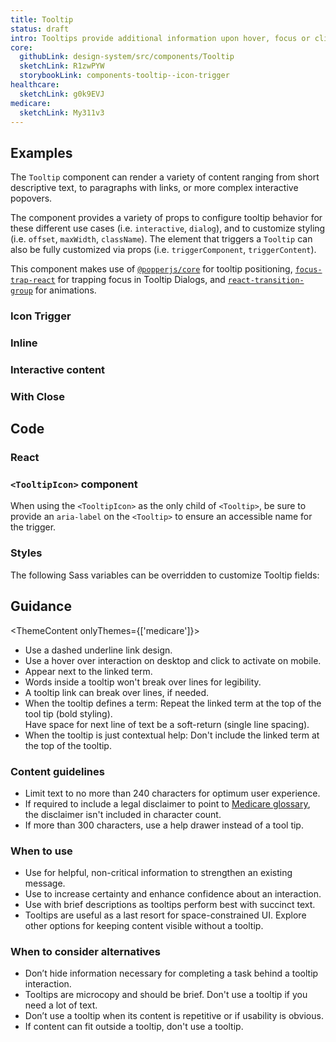 ```yaml
---
title: Tooltip
status: draft
intro: Tooltips provide additional information upon hover, focus or click. The information should be contextual, useful, and nonessential information.
core:
  githubLink: design-system/src/components/Tooltip
  sketchLink: R1zwPYW
  storybookLink: components-tooltip--icon-trigger
healthcare:
  sketchLink: g0k9EVJ
medicare:
  sketchLink: My311v3
---
```


## Examples

The `Tooltip` component can render a variety of content ranging from short descriptive text, to paragraphs with links, or more complex interactive popovers.

The component provides a variety of props to configure tooltip behavior for these different use cases (i.e. `interactive`, `dialog`), and to customize styling (i.e. `offset`, `maxWidth`, `className`). The element that triggers a `Tooltip` can also be fully customized via props (i.e. `triggerComponent`, `triggerContent`).

This component makes use of [`@popperjs/core`](https://popper.js.org/docs/v2/) for tooltip positioning, [`focus-trap-react`](https://github.com/focus-trap/focus-trap-react#readme) for trapping focus in Tooltip Dialogs, and [`react-transition-group`](http://reactcommunity.org/react-transition-group/css-transition) for animations.

### Icon Trigger

<StorybookExample
  componentName="icon tooltip"
  sourceFilePath="components/Tooltip/Tooltip.tsx"
  storyId="components-tooltip--icon-trigger"
/>

### Inline

<StorybookExample
  componentName="inline tooltip"
  sourceFilePath="components/Tooltip/Tooltip.tsx"
  storyId="components-tooltip--inline-trigger"
/>

### Interactive content

<StorybookExample
  componentName="interactive tooltip"
  sourceFilePath="components/Tooltip/Tooltip.tsx"
  storyId="components-tooltip--interactive-content"
  minHeight={350}
/>

### With Close

<StorybookExample
  componentName="tooltip with close"
  sourceFilePath="components/Tooltip/Tooltip.tsx"
  storyId="components-tooltip--tooltip-with-close-button"
  minHeight={350}
/>

## Code

### React

<PropTable componentName="Tooltip" />

### `<TooltipIcon>` component

When using the `<TooltipIcon>` as the only child of `<Tooltip>`, be sure to provide an `aria-label` on the `<Tooltip>` to ensure an accessible name for the trigger.

<PropTable componentName="TooltipIcon" />

### Styles

The following Sass variables can be overridden to customize Tooltip fields:

<ComponentThemeOptions
  componentname="tooltip"
/>

## Guidance

<ThemeContent onlyThemes={['medicare']}>

- Use a dashed underline link design.
- Use a hover over interaction on desktop and click to activate on mobile.
- Appear next to the linked term.
- Words inside a tooltip won't break over lines for legibility.
- A tooltip link can break over lines, if needed.
- When the tooltip defines a term: Repeat the linked term at the top of the tool tip (bold styling).<br />
 Have space for next line of text be a soft-return (single line spacing).
- When the tooltip is just contextual help: Don't include the linked term at the top of the tooltip.

### Content guidelines

- Limit text to no more than 240 characters for optimum user experience.
- If required to include a legal disclaimer to point to [Medicare glossary](https://www.medicare.gov/glossary), the disclaimer isn't included in character count.
- If more than 300 characters, use a help drawer instead of a tool tip.

</ThemeContent>

### When to use

- Use for helpful, non-critical information to strengthen an existing message.
- Use to increase certainty and enhance confidence about an interaction.
- Use with brief descriptions as tooltips perform best with succinct text.
- Tooltips are useful as a last resort for space-constrained UI. Explore other options for keeping content visible without a tooltip.

### When to consider alternatives

- Don’t hide information necessary for completing a task behind a tooltip interaction.
- Tooltips are microcopy and should be brief. Don't use a tooltip if you need a lot of text.
- Don’t use a tooltip when its content is repetitive or if usability is obvious.
- If content can fit outside a tooltip, don't use a tooltip.

